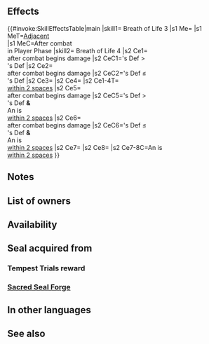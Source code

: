 {{Passive
|name=Breath of Life
|type=C
|exclusive=0
|1name=Breath of Life 1
|1tagid=SID_生の息吹1
|1promotionRarity=4
|1promotionTier=1
|1effect=If unit initiates combat, restores 3 HP to adjacent allies after combat.
|1required=-
|1cost=50
|2name=Breath of Life 2
|2tagid=SID_生の息吹2
|2promotionRarity=5
|2promotionTier=1
|2effect=If unit initiates combat, restores 5 HP to adjacent allies after combat.
|2cost=100
|3name=Breath of Life 3
|3tagid=SID_生の息吹3
|3effect=If unit initiates combat, restores 7 HP to adjacent allies after combat.
|3cost=200
|3next=-
|4name=Breath of Life 4
|4tagid=SID_生の息吹4
|4effect=For allies within 2 spaces of unit, restores X HP to that ally as their combat begins (triggers after effects that deal damage as combat begins; if ally's Def > foe's Def, X = 20% of ally's max HP + difference between stats × 4; otherwise, X = 20% of ally's max HP; max 40% of ally's max HP + damage dealt to ally as combat begins; only highest value applied; does not stack).<br><br>For allies within 2 spaces of unit, grants Def+4 and reduces the effect of 【Deep Wounds】by 50% during combat.<br><br>If unit is within 2 spaces of an ally, restores X HP to unit as unit's combat begins (triggers after effects that deal damage as combat begins; if unit's Def > foe's Def, X = 20% of unit's max HP + difference between stats × 4; otherwise, X = 20% of unit's max HP; max 40% of unit's max HP + damage dealt to unit as combat begins; only highest value applied; does not stack).<br><br>If unit is within 2 spaces of an ally, grants Def+4 to unit and reduces the effect of【Deep Wounds】by 50% during combat.<br><br>【Deep Wounds】<br>Unit's HP cannot be healed through its next action.
|4cost=300
|properties4=random_owner
|canUseMove={{MoveList|All}}
|canUseWeapon={{WeaponList|All}}
|properties=random_inherit_base,random_all
}}
==Effects==
{{#invoke:SkillEffectsTable|main
|skill1={{Si|Breath of Life 3}} Breath of Life 3
|s1 Me={{Eft|Heal|7}}
|s1 MeT=[[Adjacent]]<br>{{Tgt|Allies}}
|s1 MeC=After combat<br>in Player Phase
|skill2={{Si|Breath of Life 4}} Breath of Life 4
|s2 Ce1={{Eft|Heal|20% of {{Tgt|Ally}}'s max HP +<br>(4 x ({{Tgt|Ally}}'s Def - {{Tgt|Foe}}'s Def))|max=*}}<br>after combat begins damage
|s2 CeC1={{Tgt|Ally}}'s Def ><br>{{Tgt|Foe}}'s Def
|s2 Ce2={{Eft|Heal|20% of {{Tgt|Ally}}'s max HP|max=*}}<br>after combat begins damage
|s2 CeC2={{Tgt|Ally}}'s Def ≤<br>{{Tgt|Foe}}'s Def
|s2 Ce3={{Eft|Temporary buffs|Def|4}}
|s2 Ce4={{Eft|Reduce Deep Wounds|50%}}
|s2 Ce1-4T={{Tgt|Allies}}<br>[[within 2 spaces]]
|s2 Ce5={{Eft|Heal|20% of {{Tgt|Unit}}'s max HP +<br>(4 x ({{Tgt|Unit}}'s Def - {{Tgt|Foe}}'s Def))|max=**}}<br>after combat begins damage
|s2 CeC5={{Tgt|Unit}}'s Def ><br>{{Tgt|Foe}}'s Def '''&'''<br>An {{Tgt|Ally}} is<br>[[within 2 spaces]]
|s2 Ce6={{Eft|Heal|20% of {{Tgt|Unit}}'s max HP|max=**}}<br>after combat begins damage
|s2 CeC6={{Tgt|Unit}}'s Def ≤<br>{{Tgt|Foe}}'s Def '''&'''<br>An {{Tgt|Ally}} is<br>[[within 2 spaces]]
|s2 Ce7={{Eft|Temporary buffs|Def|4}}
|s2 Ce8={{Eft|Reduce Deep Wounds|50%}}
|s2 Ce7-8C=An {{Tgt|Ally}} is<br>[[within 2 spaces]]
}}
<b>{{Hatnote|* 40% of {{Tgt|Ally}}'s Max HP + damage dealt to {{Tgt|Ally}} as combat begins<br>
&#42;&#42; 40% of {{Tgt|Unit}}'s Max HP + damage dealt to {{Tgt|Unit}} as combat begins}}</b>

==Notes==
{{IfUnitInitiates}}
{{After combat healing|allies=1}}
{{Temporary buffs|name=Breath of Life 4}}
{{CombatHPRecovery|DWreduction=50|name=Breath of Life 4}}
{{AlliesCombatEffect|effect=temporary buffs, HP recovery, and {{Kp|Deep Wounds}} reduction effects}}

==List of owners==
{{Skill Hero List}}
==Availability==
{{PassiveFocusList}}
{{PassiveDistributionList}}
{{PassiveCombatManualList}}
==Seal acquired from==
===Tempest Trials reward===
{{Tempest Trials seal reward}}
===[[Sacred Seal Forge]]===
{{SealCosts
|seals=Breath of Life 1;Breath of Life 2;Breath of Life 3
|badgeColor=Verdant
|costs1=20;100;20
|costs2=60;200;50
|costs3=400;1000;100
}}
==In other languages==
{{OtherLanguages
|japanese=生の息吹
|german=Lebensatem
|spanishEU=Aliento vital
|spanishLA=Soplo de vida
|french=Souffle vital
|italian=Soffio vitale
|chineseTW=生命氣息
|portuguese=Sopro de vida
}}
==See also==
{{See also skills|cond=(Description LIKE '%restores%adjacent allies%after combat%' OR Description LIKE '%reduces the effect of【Deep Wounds】%' OR Description LIKE '%restores%HP to unit as unit_s combat begins%') AND Exclusive='1'}}
{{Seals Navbox}}
{{Passives Navbox|C}}